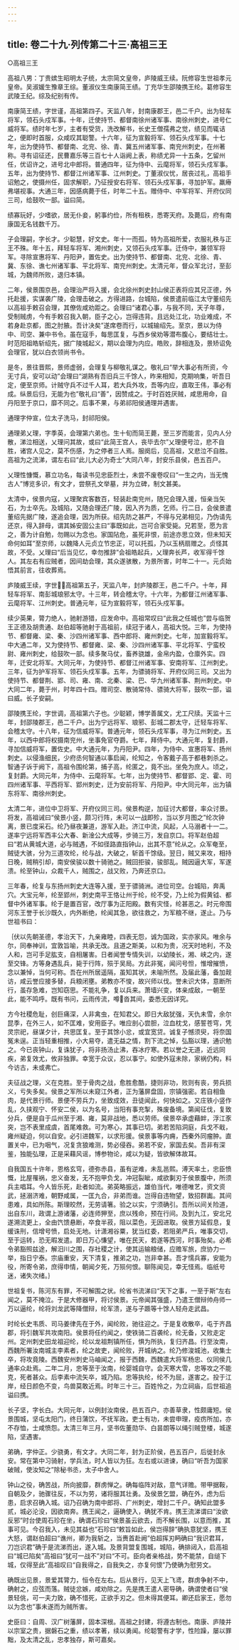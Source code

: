 ```yaml
---
---
---
```

title: 卷二十九·列传第二十三·高祖三王
---

○高祖三王

高祖八男：丁贵嫔生昭明太子统，太宗简文皇帝，庐陵威王续。阮修容生世祖孝元皇帝。吴淑媛生豫章王综。董淑仪生南康简王绩。丁充华生邵陵携王纶。葛修容生武陵王纪。综及纪别有传。

南康简王绩，字世谨，高祖第四子。天监八年，封南康郡王，邑二千户。出为轻车将军，领石头戍军事。十年，迁使持节、都督南徐州诸军事、南徐州刺史，进号仁威将军。绩时年七岁，主者有受货，洗改解书，长史王僧孺弗之觉，绩见而辄诘之，便即时首服，众咸叹其聪警。十六年，征为宣毅将军、领石头戍军事。十七年，出为使持节、都督南、北兖、徐、青、冀五州诸军事、南兖州刺史，在州著称。寻有诏征还，民曹嘉乐等三百七十人诣阙上表，称绩尤异一十五条，乞留州任，优诏许之，进号北中郎将。普通四年，征为侍中、云麾将军，领石头戍军事。五年，出为使持节、都督江州诸军事、江州刺史。丁董淑仪忧，居丧过礼，高祖手诏勉之，使摄州任，固求解职，乃征授安右将军、领石头戍军事，寻加护军。羸瘠弗堪视事。大通三年，因感病薨于任，时年二十五。赠侍中、中军将军、开府仪同三司，给鼓吹一部。谥曰简。

绩寡玩好，少嗜欲，居无仆妾，躬事约俭，所有租秩，悉寄天府。及薨后，府有南康国无名钱数千万。

子会理嗣，字长才。少聪慧，好文史。年十一而孤，特为高祖所爱，衣服礼秩与正王不殊。年十五，拜轻车将军、湘州刺史，又领石头戍军事。迁侍中，兼领军将军。寻除宣惠将军、丹阳尹，置佐史。出为使持节、都督南、北兖、北徐、青、冀、东徐、谯七州诸军事、平北将军、南兖州刺史。太清元年，督众军北讨，至彭城，为魏师所败，退归本镇。

二年，侯景围京邑，会理治严将入援，会北徐州刺史封山侯正表将应其兄正德，外托赴援，实谋袭广陵，会理击破之。方得进路，台城陷，侯景遣前临江太守董绍先以高祖手敕召会理，其僚佐咸劝距之。会理曰“诸君心事，与我不同，天子年尊，受制贼虏，今有手敕召我入朝，臣子之心，岂得违背。且远处江北，功业难成，不若身赴京都，图之肘腋。吾计决矣”遂席卷而行，以城输绍先。至京，景以为侍中、司空、兼中书令。虽在寇手，每思匡复，与西乡侯劝等潜布腹心，要结壮士。时范阳祖皓斩绍先，据广陵城起义，期以会理为内应。皓败，辞相连及，景矫诏免会理官，犹以白衣领尚书令。

是冬，景往晋熙，景师虚弱，会理复与柳敬礼谋之。敬礼曰“举大事必有所资，今无寸兵，安可以动”会理曰“湖熟有吾旧兵三千馀人，昨来相知，克期响集，听吾日定，便至京师。计贼守兵不过千人耳，若大兵外攻，吾等内应，直取王伟，事必有成。纵景后归，无能为也”敬礼曰“善”，因赞成之。于时百姓厌贼，咸思用命，自丹阳至于京口，靡不同之。后事不果，与弟祁阳侯通理并遇害。

通理字仲宣，位太子洗马，封祁阳侯。

通理弟乂理，字季英，会理第六弟也。生十旬而简王薨，至三岁而能言，见内人分散，涕泣相送，乂理问其故，或曰“此简王宫人，丧毕去尔”乂理便号泣，悲不自胜，诸宫人见之，莫不伤感，为之停者三人焉。服阕后，见高祖，又悲泣不自胜。高祖为之流涕，谓左右曰“此儿大必为奇士”大同八年，封安乐县侯，邑五百户。

乂理性慷慨，慕立功名，每读书见忠臣烈士，未尝不废卷叹曰“一生之内，当无愧古人”博览多识，有文才，尝祭孔文举墓，并为立碑，制文甚美。

太清中，侯景内寇，乂理聚宾客数百，轻装赴南兖州，随兄会理入援，恒亲当矢石，为士卒先。及城陷，又随会理还广陵，因入齐为质，乞师。行二日，会侯景遣董绍先据广陵，遂追会理，因为所获。绍先防之甚严，不得与兄弟相见，乃伪请先还京，得入辞母，谓其姊安固公主曰“事既如此，岂可合家受毙。兄若至，愿为言之，善为计自勉，勿赐以为念也。家国阽危，虽死非恨，前途亦思立效，但未知天命何如耳”至京师，以魏降人元贞立节忠正，可以托孤，乃以玉柄扇赠之。贞怪其故，不受。乂理曰“后当见忆，幸勿推辞”会祖皓起兵，乂理奔长芦，收军得千馀人。其左右有应贼者，因间劫会理，其众遂骇散，为景所害，时年二十一。元贞始悟其前言，往收葬焉。

庐陵威王续，字世，高祖第五子，天监八年，封庐陵郡王，邑二千户。十年，拜轻车将军、南彭城琅邪太守。十三年，转会稽太守。十六年，为都督江州诸军事、云麾将军、江州刺史。普通元年，征为宣毅将军，领石头戍军事。

续少英果，膂力绝人，驰射游猎，应发命中。高祖常叹曰“此我之任城也”尝与临贺王正德及胡贵通、赵伯超等驰射于高祖前，续冠于诸人，高祖大悦。三年，为使持节、都督雍、梁、秦、沙四州诸军事、西中郎将、雍州刺史。七年，加宣毅将军。中大通二年，又为使持节、都督雍、梁、秦、沙四州诸军事、平北将军、宁蛮校尉、雍州刺史，给鼓吹一部。续多聚马仗，畜养骁雄，金帛内盈，仓廪外实。四年，迁安北将军。大同元年，为使持节、都督江州诸军事、安南将军、江州刺史。三年，征为护军将军、领石头戍军事。五年，为骠骑将军、开府仪同三司。又出为使持节、都督荆、郢、司、雍、南、北秦、梁、巴、华九州诸军事、荆州刺史。中大同二年，薨于州，时年四十四。赠司空、散骑常侍、骠骑大将军，鼓吹一部，谥曰威。长子安嗣。

邵陵携王纶，字世调，高祖第六子也。少聪颖，博学善属文，尤工尺牍。天监十三年，封邵陵郡王，邑二千户。出为宁远将军、琅邪、彭城二郡太守，迁轻车将军、会稽太守。十八年，征为信威将军。普通元年，领石头戍军事，寻为江州刺史。五年，以西中郎将权摄南兖州，坐事免官夺爵。七年，拜侍中。大通元年，复封爵，寻加信威将军，置佐史。中大通元年，为丹阳尹。四年，为侍中、宣惠将军、扬州刺史。以侵渔细民，少府丞何智通以事启闻，纶知之，令客戴子高于都巷刺杀之。智通子诉于阙下，高祖令围纶第，捕子高，纶匿之，竟不出。坐免为庶人。顷之，复封爵。大同元年，为侍中、云麾将军。七年，出为使持节、都督郢、定、霍、司四州诸军事、平西将军、郢州刺史，迁为安前将军、丹阳尹。中大同元年，出为镇东将军、南徐州刺史。

太清二年，进位中卫将军、开府仪同三司。侯景构逆，加征讨大都督，率众讨景。将发，高祖诫曰“侯景小竖，颇习行阵，未可以一战即殄，当以岁月图之”纶次钟离，景已度采石。纶乃昼夜兼道，游军入赴。济江中流，风起，人马溺者十一二。遂率宁远将军西丰公大春、新淦公大成等，步骑三万，发自京口。将军赵伯超曰“若从黄城大道，必与贼遇，不如径路直指钟山，出其不意”纶从之。众军奄至，贼徒大骇，分为三道攻纶，纶与战，大破之，斩首千馀级。翌日，贼又来攻，相持日晚，贼稍引却，南安侯骏以数十骑驰之。贼回拒骏，骏部乱。贼因逼大军，军遂溃。纶至钟山，众裁千人，贼围之，战又败，乃奔还京口。

三年春，纶复与东扬州刺史大连等入援，至于骠骑洲。进位司空。台城陷，奔禹穴。大宝元年，纶至郢州，刺史南平王恪让州于纶，纶不受，乃上纶为假黄钺、都督中外诸军事。纶于是置百官，改厅事为正阳殿。数有灾怪，纶甚恶之。时元帝围河东王誉于长沙既久，内外断绝，纶闻其急，欲往救之，为军粮不继，遂止。乃与世祖书曰：

｛伏以先朝圣德，孝治天下，九亲雍睦，四表无怨，诚为国政，实亦家风。唯余与尔，同奉神训，宜敦旨喻，共承无改。且道之斯美，以和为贵，况天时地利，不及人和，岂可手足肱支，自相屠害。日者闻誉专情失训，以幼陵长，湘、峡之内，遂至交锋。方等身遇乱兵，毙于行阵，殒于吴局。方此非冤，闻问号怛，惟增摧愤，念以兼悼，当何可称。吾在州所居遥隔，虽知其状，未喻所然。及届此藩，备加觌访，咸云誉应接多替，兵粮闭壅。弟教亦不悛，故兴师以伐。誉未识大体，意断所行，虽存急难，岂知窃思。不能礼争，复以兵来。萧墙兴变，体亲成敌，一朝至此，能不鸣呼。既有书问，云雨传流，噂沓其间，委悉无因详究。

方今社稷危耻，创巨痛深，人非禽虫，在知君父。即日大敌犹强，天仇未雪，余尔昆季，在外三人，如不匡难，安用臣子。唯应剖心尝胆，泣血枕戈，感誓苍穹，凭灵宗祀，昼谋夕计，共思匡复。至于其馀小忿，或宜宽贷。诚复子憾须臾，将奈国冤未逞。正当轻重相推，小大易夺，遣无益之情，割下流之悼，弘豁以理，通识勉之。今已丧钟山，复诛犹子，将非扬汤止沸，吞冰疗寒。若以誉之无道，近远同疾，弟复效尤，攸非独罪。幸宽于众议，忍以事宁。如使外寇未除，家祸仍构，料今访古，未或弗亡。

夫征战之理，义在克胜。至于骨肉之战，愈胜愈酷，捷则非功，败则有丧，劳兵损义，亏失多矣。侯景之军所以未窥江外者，正为藩屏盘固，宗镇强密。若自相鱼肉，是代景行师。景便不劳兵力，坐致成效，丑徒闻此，何快如之。又庄铁小竖作乱，久挟观宁、怀安二侯，以为名号，当阳有事充掣，殊废备境。第闻征伐，复致分兵，便是自于瓜州至于湘、雍，莫非战地，悉以劳师。侯景卒承虚藉衅，浮江豕突，岂不表里成虞，首尾难救。可为寒心，其事已切。弟若苦陷洞庭，兵戈不戢，雍州疑迫，何以自安。必引进魏军，以求形援。侯景事等内痈，西秦外同瘤肿。直置关中，已为咽气，况复贪狼难测，势必侵吞。弟若不安，家国去矣。吾非有深鉴，独能弘理，正是采藉风谣，博参物论，咸以为疑，皆欲解体故耳。

自我国五十许年，恩格玄穹，德弥赤县，虽有逆难，未乱邕熙。溥天率土，忠臣愤慨，比屋罹祸，忠义奋发，无不抱甲负戈，冲冠裂眦，咸欲剚刃于侯景腹中，所须兵主唱耳。今人皆乐死，赴者如流。弟英略振远，雄伯当代，唯德唯艺，资文资武，拯溺济难，朝野咸属，一匡九合，非弟而谁。岂得自违物望，致招群讟。其间患难，具如所陈。斯理皎然，无劳请箸。验之以实，宁须确引。吾所以间关险道，出自东川，政谓上游诸藩，必连师狎至，庶以残命，预在行间。及到九江，安北兄遂溯流更上，全由饩馈悬断，卒食半菽，阻以菜色，无因进取。侯景方延假息，复缓诛刑，信增号愤，启处无地。计潇湘谷粟，犹当红委，若阻弟严兵，唯事交切，至于运转，恐无暇发遣。即日万心慊望，唯在民天，若遂等西河，时事殆矣。必希令弟豁照兹途，解汨川之围，存社稷之计，使其运输粮储，应赡军旅，庶协力一举，指日宁泰。宗庙重安，天下清复，推弟之功，岂非幸甚。吾才懦兵寡，安能为役，所寄令弟，庶得申情，朝闻夕死，万殒何恨。聊陈闻见，幸无怪焉。临纸号迷，诸失次绪。｝

世祖复书，陈河东有罪，不可解围之状。纶省书流涕曰“天下之事，一至于斯”左右闻之，莫不掩泣。于是大修器甲，将讨侯景。元帝闻其强盛，乃遣王僧辩帅舟师一万以逼纶，纶将刘龙武等降僧辩，纶军溃，遂与子踬等十馀人轻舟走武昌。

时纶长史韦质、司马姜律先在于外，闻纶败，驰往迎之。于是复收散卒，屯于齐昌郡，将引魏军共攻南阳。侯景将任约闻之，使铁骑二百袭纶，纶无备，又败走定州。定州刺史田龙祖迎纶，纶以龙祖荆镇所任，惧为所执，复归齐昌。行至汝南，西魏所署汝南城主李素者，纶之故吏，闻纶败，开城纳之。纶乃修浚城池，收集士卒，将攻竟陵。西魏安州刺史马岫闻之，报于西魏，西魏遣大将军杨忠、仪同侯几通率众赴焉。二年二月，忠等至于汝南，纶婴城自守。会天寒大雪，忠等攻之不能克，死者甚众。后李素中流矢卒，城乃陷。忠等执纶，纶不为屈，遂害之。投于江岸，经日颜色不变，鸟兽莫敢近焉。时年三十三。百姓怜之，为立祠庙，后世祖追谥曰携。

长子坚，字长白。大同元年，以例封汝南侯，邑五百户。亦善草隶，性颇庸短。侯景围城，坚屯太阳门，终日蒲饮，不抚军政。吏士有功，未尝申理，疫疠所加，亦不存恤，士咸愤怨。太清三年三月，坚书佐董勋华、白昙朗等以绳引贼登楼，城遂陷，坚遇害。

弟确，字仲正。少骁勇，有文才。大同二年，封为正阶侯，邑五百户，后徙封永安。常在第中习骑射，学兵法，时人皆以为狂。左右或以进谏，确曰“听吾为国家破贼，使汝知之”除秘书丞，太子中舍人。

钟山之役，确苦战，所向披靡，群虏惮之。确每临阵对敌，意气详赡。带甲据鞍，自朝及夕，驰骤往反，不以为劳，诸将服其壮勇。及侯景乞盟，确在外，虑为后患，启求召确入城。诏乃召确为南中郎将、广州刺史，增封二千户。确知此盟多贰，城必沦没，因欲南奔。携王闻之，逼确使入，确犹不肯。携王流涕谓曰“汝欲反邪”时台使周石珍在坐，确谓石珍曰“侯景虽云欲去，而不解长围，以意而推，其事可见。今召我入，未见其益也”石珍曰“敕旨如此，侯岂得辞”确执意犹坚，携王大怒，谓赵伯超曰“谯州，卿为我斩之，当赉首赴阙”伯超挥刃眄确曰“我识君耳，刀岂识君”确于是流涕而出，遂入城。及景背盟复围城，城陷，确排闼入，启高祖曰“城已陷矣”高祖曰“犹可一战不”对曰“不可。臣向者亲格战，势不能禁，自缒下城，仅得至此”高祖叹曰“自我得之，自我失之，亦复何恨”乃使确为慰劳文。

确既出见景，景爱其膂力，恒令在左右。后从景行，见天上飞鸢，群虏争射不中，确射之，应弦而落。贼徒忿嫉，咸劝除之。先是携王遣人密导确，确谓使者曰“侯景轻佻，可一夫力致，确不惜死，正欲手刃之。但未得其便耳。卿还启家王，愿勿以为念也”事未遂而为贼所害。

史臣曰：自周、汉广树藩屏，固本深根。高祖之封建，将遵古制也。南康、庐陵并以宗室之贵，据磐石之重，绩以孝著，续以勇闻。纶聪警有才学，性险躁，屡以罪黜，及太清之乱，忠孝独存，斯可嘉矣。

